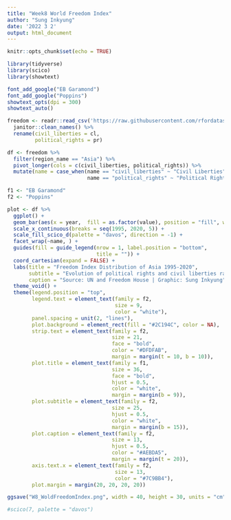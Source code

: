 ---
title: "Week8 World Freedom Index"
author: "Sung Inkyung"
date: '2022 3 2'
output: html_document
---

```{r setup, include=FALSE}
knitr::opts_chunk$set(echo = TRUE)
```

```{r}
library(tidyverse)
library(scico)
library(showtext)

font_add_google("EB Garamond")
font_add_google("Poppins")
showtext_opts(dpi = 300)
showtext_auto()

```

```{r}
freedom <- readr::read_csv('https://raw.githubusercontent.com/rfordatascience/tidytuesday/master/data/2022/2022-02-22/freedom.csv') %>% 
  janitor::clean_names() %>% 
  rename(civil_liberties = cl,
         political_rights = pr)

df <- freedom %>% 
  filter(region_name == "Asia") %>% 
  pivot_longer(cols = c(civil_liberties, political_rights)) %>% 
  mutate(name = case_when(name == "civil_liberties" ~ "Civil Liberties",
                          name == "political_rights" ~ "Political Rights"))

f1 <- "EB Garamond"
f2 <- "Poppins"
```

```{r}
plot <- df %>% 
  ggplot() +
  geom_bar(aes(x = year,  fill = as.factor(value), position = "fill", width = 0.85)) +
  scale_x_continuous(breaks = seq(1995, 2020, 5)) +
  scale_fill_scico_d(palette = "davos", direction = -1) +
  facet_wrap(~name, ) +
  guides(fill = guide_legend(nrow = 1, label.position = "bottom",
                             title = "")) +
  coord_cartesian(expand = FALSE) +
  labs(title = "Freedom Index Distribution of Asia 1995-2020",
       subtitle = "Evolution of political rights and civil liberties ratings\n1 is the highest rating out of 7",
       caption = "Source: UN and Freedom House | Graphic: Sung Inkyung") +
  theme_void() +
  theme(legend.position = "top",
        legend.text = element_text(family = f2, 
                                   size = 9,
                                   color = "white"),
        panel.spacing = unit(2, "lines"),
        plot.background = element_rect(fill = "#2C194C", color = NA),
        strip.text = element_text(family = f2, 
                                  size = 21,
                                  face = "bold", 
                                  color = "#DFDFAB",
                                  margin = margin(t = 10, b = 10)),
        plot.title = element_text(family = f1,
                                  size = 36,
                                  face = "bold",
                                  hjust = 0.5,
                                  color = "white",
                                  margin = margin(b = 9)),
        plot.subtitle = element_text(family = f2,
                                  size = 25,
                                  hjust = 0.5,
                                  color = "white",
                                  margin = margin(b = 15)),
        plot.caption = element_text(family = f2,
                                  size = 13,
                                  hjust = 0.5,
                                  color = "#AEBDA5",
                                  margin = margin(t = 20)),
        axis.text.x = element_text(family = f2,
                                   size = 13, 
                                   color = "#7C9BB4"),
        plot.margin = margin(20, 20, 20, 20))

ggsave("W8_WoldFreedomIndex.png", width = 40, height = 30, units = "cm")

#scico(7, palette = "davos")
  
```

